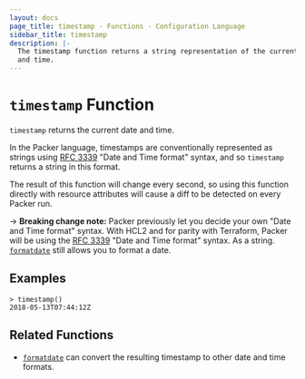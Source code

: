 ```yaml
---
layout: docs
page_title: timestamp - Functions - Configuration Language
sidebar_title: timestamp
description: |-
  The timestamp function returns a string representation of the current date
  and time.
---
```


# `timestamp` Function

`timestamp` returns the current date and time.

In the Packer language, timestamps are conventionally represented as
strings using [RFC 3339](https://tools.ietf.org/html/rfc3339)
"Date and Time format" syntax, and so `timestamp` returns a string
in this format.

The result of this function will change every second, so using this function
directly with resource attributes will cause a diff to be detected on every
Packer run.

-> **Breaking change note:** Packer previously let you decide your own "Date
and Time format" syntax. With HCL2 and for parity with Terraform, Packer will
be using the [RFC 3339](https://tools.ietf.org/html/rfc3339) "Date and Time
format" syntax. As a string. [`formatdate`](/docs/from-1.5/functions/datetime/formatdate) still allows you
to format a date.

## Examples

```shell-session
> timestamp()
2018-05-13T07:44:12Z
```

## Related Functions

- [`formatdate`](/docs/from-1.5/functions/datetime/formatdate) can convert the resulting timestamp to
  other date and time formats.
